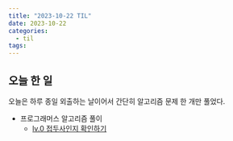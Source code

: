 ```yaml
---
title: "2023-10-22 TIL"
date: 2023-10-22
categories:
  - til
tags:
---
```


## 오늘 한 일

오늘은 하루 종일 외출하는 날이어서 간단히 알고리즘 문제 한 개만 풀었다.

- 프로그래머스 알고리즘 풀이
  - [lv.0 접두사인지 확인하기](https://makepin2r.github.io/algorithm-programmers/181906/)

